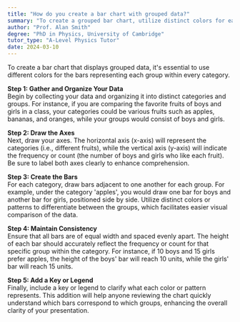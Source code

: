 ```yaml
---
title: "How do you create a bar chart with grouped data?"
summary: "To create a grouped bar chart, utilize distinct colors for each group within the categories to enhance visual differentiation and clarity."
author: "Prof. Alan Smith"
degree: "PhD in Physics, University of Cambridge"
tutor_type: "A-Level Physics Tutor"
date: 2024-03-10
---
```


To create a bar chart that displays grouped data, it's essential to use different colors for the bars representing each group within every category.

**Step 1: Gather and Organize Your Data**  
Begin by collecting your data and organizing it into distinct categories and groups. For instance, if you are comparing the favorite fruits of boys and girls in a class, your categories could be various fruits such as apples, bananas, and oranges, while your groups would consist of boys and girls.

**Step 2: Draw the Axes**  
Next, draw your axes. The horizontal axis (x-axis) will represent the categories (i.e., different fruits), while the vertical axis (y-axis) will indicate the frequency or count (the number of boys and girls who like each fruit). Be sure to label both axes clearly to enhance comprehension.

**Step 3: Create the Bars**  
For each category, draw bars adjacent to one another for each group. For example, under the category 'apples', you would draw one bar for boys and another bar for girls, positioned side by side. Utilize distinct colors or patterns to differentiate between the groups, which facilitates easier visual comparison of the data.

**Step 4: Maintain Consistency**  
Ensure that all bars are of equal width and spaced evenly apart. The height of each bar should accurately reflect the frequency or count for that specific group within the category. For instance, if $10$ boys and $15$ girls prefer apples, the height of the boys' bar will reach $10$ units, while the girls' bar will reach $15$ units.

**Step 5: Add a Key or Legend**  
Finally, include a key or legend to clarify what each color or pattern represents. This addition will help anyone reviewing the chart quickly understand which bars correspond to which groups, enhancing the overall clarity of your presentation.
    